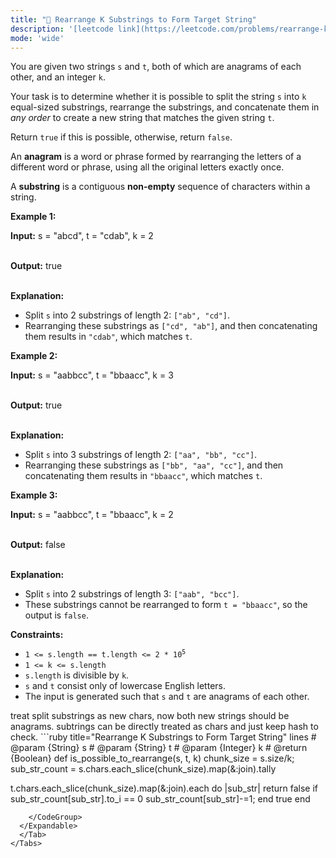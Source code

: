```yaml
---
title: "🧀 Rearrange K Substrings to Form Target String"
description: '[leetcode link](https://leetcode.com/problems/rearrange-k-substrings-to-form-target-string/description/)'
mode: 'wide'
---
```

<Tabs>
  <Tab title="Question" icon="circle-question" iconType="regular">
    <Card>
      <p>You are given two strings <code>s</code> and <code>t</code>, both of which are anagrams of each other, and an integer <code>k</code>.</p>  <p>Your task is to determine whether it is possible to split the string <code>s</code> into <code>k</code> equal-sized substrings, rearrange the substrings, and concatenate them in <em>any order</em> to create a new string that matches the given string <code>t</code>.</p>  <p>Return <code>true</code> if this is possible, otherwise, return <code>false</code>.</p>  <p>An <strong>anagram</strong> is a word or phrase formed by rearranging the letters of a different word or phrase, using all the original letters exactly once.</p>  <p>A <strong>substring</strong> is a contiguous <b>non-empty</b> sequence of characters within a string.</p>   <p><strong class="example">Example 1:</strong></p>  <div class="example-block"> <p><strong>Input:</strong> <span class="example-io">s = &quot;abcd&quot;, t = &quot;cdab&quot;, k = 2</span></p>  <p><br/> <strong>Output:</strong> <span class="example-io">true</span></p>  <p><br/> <strong>Explanation:</strong></p>  <ul>  <li>Split <code>s</code> into 2 substrings of length 2: <code>[&quot;ab&quot;, &quot;cd&quot;]</code>.</li>  <li>Rearranging these substrings as <code>[&quot;cd&quot;, &quot;ab&quot;]</code>, and then concatenating them results in <code>&quot;cdab&quot;</code>, which matches <code>t</code>.</li> </ul> </div>  <p><strong class="example">Example 2:</strong></p>  <div class="example-block"> <p><strong>Input:</strong> <span class="example-io">s = &quot;aabbcc&quot;, t = &quot;bbaacc&quot;, k = 3</span></p>  <p><br/> <strong>Output:</strong> <span class="example-io">true</span></p>  <p><br/> <strong>Explanation:</strong></p>  <ul>  <li>Split <code>s</code> into 3 substrings of length 2: <code>[&quot;aa&quot;, &quot;bb&quot;, &quot;cc&quot;]</code>.</li>  <li>Rearranging these substrings as <code>[&quot;bb&quot;, &quot;aa&quot;, &quot;cc&quot;]</code>, and then concatenating them results in <code>&quot;bbaacc&quot;</code>, which matches <code>t</code>.</li> </ul> </div>  <p><strong class="example">Example 3:</strong></p>  <div class="example-block"> <p><strong>Input:</strong> <span class="example-io">s = &quot;aabbcc&quot;, t = &quot;bbaacc&quot;, k = 2</span></p>  <p><br/> <strong>Output:</strong> <span class="example-io">false</span></p>  <p><br/> <strong>Explanation:</strong></p>  <ul>  <li>Split <code>s</code> into 2 substrings of length 3: <code>[&quot;aab&quot;, &quot;bcc&quot;]</code>.</li>  <li>These substrings cannot be rearranged to form <code>t = &quot;bbaacc&quot;</code>, so the output is <code>false</code>.</li> </ul> </div>   <p><strong>Constraints:</strong></p>  <ul>  <li><code>1 &lt;= s.length == t.length &lt;= 2 * 10<sup>5</sup></code></li>  <li><code>1 &lt;= k &lt;= s.length</code></li>  <li><code>s.length</code> is divisible by <code>k</code>.</li>  <li><code>s</code> and <code>t</code> consist only of lowercase English letters.</li>  <li>The input is generated such that <code>s</code> and <code>t</code> are anagrams of each other.</li> </ul> 
    </Card>
  </Tab>
  <Tab title="Solution" icon="lightbulb" iconType="regular" >
    <Card>
      treat split substrings as new chars, now both new strings should be anagrams.
subtrings can be directly treated as chars and just keep hash to check.
</Card>
  <Expandable title="code">
    <CodeGroup dropdown>
```ruby title="Rearrange K Substrings to Form Target String" lines
# @param {String} s
# @param {String} t
# @param {Integer} k
# @return {Boolean}
def is_possible_to_rearrange(s, t, k)
  chunk_size = s.size/k;
  sub_str_count = s.chars.each_slice(chunk_size).map(&:join).tally
  
  t.chars.each_slice(chunk_size).map(&:join).each do |sub_str|
    return false if sub_str_count[sub_str].to_i == 0
    sub_str_count[sub_str]-=1;
  end
  true
end
```
    </CodeGroup>
  </Expandable>
  </Tab>
</Tabs>